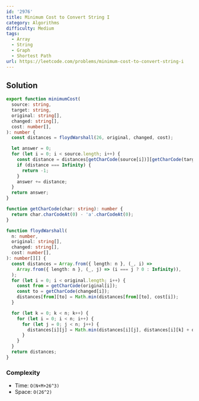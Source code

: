 ```yaml
---
id: '2976'
title: Minimum Cost to Convert String I
category: Algorithms
difficulty: Medium
tags:
  - Array
  - String
  - Graph
  - Shortest Path
url: https://leetcode.com/problems/minimum-cost-to-convert-string-i
---
```


## Solution

```typescript filename="solution.ts" copy
export function minimumCost(
  source: string,
  target: string,
  original: string[],
  changed: string[],
  cost: number[],
): number {
  const distances = floydWarshall(26, original, changed, cost);

  let answer = 0;
  for (let i = 0; i < source.length; i++) {
    const distance = distances[getCharCode(source[i])][getCharCode(target[i])];
    if (distance === Infinity) {
      return -1;
    }
    answer += distance;
  }
  return answer;
}

function getCharCode(char: string): number {
  return char.charCodeAt(0) - 'a'.charCodeAt(0);
}

function floydWarshall(
  n: number,
  original: string[],
  changed: string[],
  cost: number[],
): number[][] {
  const distances = Array.from({ length: n }, (_, i) =>
    Array.from({ length: n }, (_, j) => (i === j ? 0 : Infinity)),
  );
  for (let i = 0; i < original.length; i++) {
    const from = getCharCode(original[i]);
    const to = getCharCode(changed[i]);
    distances[from][to] = Math.min(distances[from][to], cost[i]);
  }

  for (let k = 0; k < n; k++) {
    for (let i = 0; i < n; i++) {
      for (let j = 0; j < n; j++) {
        distances[i][j] = Math.min(distances[i][j], distances[i][k] + distances[k][j]);
      }
    }
  }
  return distances;
}
```

### Complexity

- Time: `O(N+M+26^3)`
- Space: `O(26^2)`
